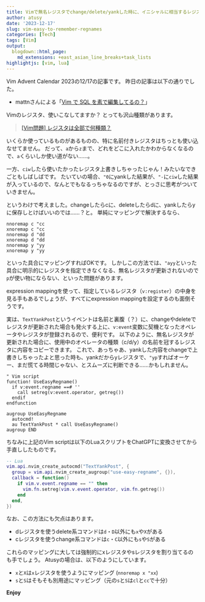 ```yaml
---
title: Vimで無名レジスタでchange/delete/yankした時に、イニシャルに相当するレジスタにも値を入れる
author: atusy
date: '2023-12-17'
slug: vim-easy-to-remember-regnames
categories: [Tech]
tags: [Vim]
output:
  blogdown::html_page:
    md_extensions: +east_asian_line_breaks+task_lists
highlightjs: [vim, lua]
---
```


Vim Advent Calendar 2023の12/17の記事です。
昨日の記事は以下の通りでした。

- mattnさんによる「[Vim で SQL を素で編集してるの？](https://zenn.dev/mattn/articles/8716db121781d2)」

Vimのレジスタ、使いこなしてますか？
とっても沢山種類があります。

> [\[Vim問題\] レジスタは全部で何種類？](https://vim.blue/vim-all-register/)

いくらか使っているものがあるものの、特に名前付きレジスタはちっとも使い込なせてません。
だって、`a`から`z`まで、どれをどこに入れたかわからなくなるので、`a`くらいしか使い道がない……。

一方、`ciw`したら使いたかったレジスタ上書きしちゃったじゃん！みたいなできごともしばしばです。
たいていの場合、`"0`にyankした結果が、`"-`に`ciw`した結果が入っているので、なんとでもなるっちゃなるのですが、とっさに思考がついていきません。

というわけで考えました。changeしたらcに、deleteしたらdに、yankしたらyに保存しとけばいいのでは……？と。
単純にマッピングで解決するなら、

``` vim
nnoremap c "cc
xnoremap c "cc
nnoremap d "dd
xnoremap d "dd
nnoremap y "yy
xnoremap y "yy
```

といった具合にマッピングすればOKです。
しかしこの方法では、`"ayy`といった具合に明示的にレジスタを指定できなくなる、無名レジスタが更新されないので`p`が使い物にならない、といった問題があります。

expression mappingを使って、指定しているレジスタ（`v:register`）の中身を見る手もあるでしょうが、すべてにexpression mappingを設定するのも面倒そうです。

実は、`TextYankPost`というイベントは名前と裏腹（？）に、changeやdeleteでレジスタが更新された場合も発火する上に、`v:event`変数に契機となったオペレータやレジスタが登録されるので、便利です。
以下のように、無名レジスタが更新された場合に、使用中のオペレータの種類（c/d/y）の名前を冠するレジスタに内容をコピーできます。
これで、あっちゃあ、yankした内容をchangeで上書きしちゃったよと思った時も、yankだからyレジスタで、`"yp`すればオーケー、まだ慌てる時間じゃない、とスムーズに判断できる……かもしれません。

``` vim
" Vim script
function! UseEasyRegname()
  if v:event.regname ==# ''
    call setreg(v:event.operator, getreg())
  endif
endfunction

augroup UseEasyRegname
  autocmd!
  au TextYankPost * call UseEasyRegname()
augroup END
```

ちなみに上記のVim scriptは以下のLuaスクリプトをChatGPTに変換させてから手直ししたものです。

``` lua
-- Lua
vim.api.nvim_create_autocmd("TextYankPost", {
  group = vim.api.nvim_create_augroup("use-easy-regname", {}),
  callback = function()
    if vim.v.event.regname == "" then
      vim.fn.setreg(vim.v.event.operator, vim.fn.getreg())
    end
  end,
})
```

なお、この方法にも欠点はあります。

- dレジスタを使うdelete系コマンドは`d`・`D`以外にも`x`や`X`がある
- cレジスタを使うchange系コマンドは`c`・`C`以外にも`s`や`S`がある

これらのマッピングに大しては強制的にxレジスタやsレジスタを割り当てるのも手でしょう。
Atusyの場合は、以下のようにしています。

- `x`と`X`は`x`レジスタを使うようにマッピング (`nnoremap x "xx`)
- `s`と`S`はそもそも別用途にマッピング（元の`s`と`S`は`cl`と`cc`で十分）

**Enjoy**
